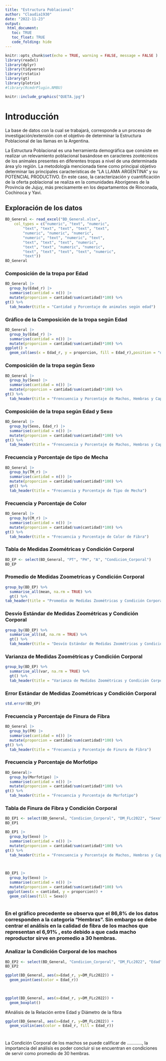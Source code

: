 ```yaml
---
title: "Estructura Poblacional"
author: "Claudia1930"
date: "2022-11-23"
output: 
 html_document:
   toc: TRUE
   toc_float: TRUE
   code_folding: hide
---
```


```r
knitr::opts_chunk$set(echo = TRUE, warning = FALSE, message = FALSE )
library(readxl)
library(dplyr)
library(tidyverse)
library(rstatix)
library(gt)
library(plotrix)
#library(RcmdrPlugin.NMBU)

```

```r
knitr::include_graphics("QUETA.jpg")
```

# Introducción

La base de datos con la cual se trabajará, corresponde a un proceso de investigación/extensión con el objetivo de determinar la Estructura Poblacional de las llamas en la Argentina.

La Estructura Poblacional es una herramienta demográfica que consiste en realizar un relevamiento poblacional basándose en caracteres zootécnicos de los animales presentes en diferentes tropas a nivel de una determinada área y/o región.  La metodología mencionada tiene como principal objetivo determinar las principales características de “LA LLAMA ARGENTINA” y su POTENCIAL PRODUCTIVO.
En este caso, la caracterización y cuantificación de la oferta poblacional se realiza en la comunidades Aborígenes de la Provincia de Jujuy, más precisamente en los departamentos de Rinconada, Cochinoca y Yavi.



## Exploración de los datos

```r
BD_General <- read_excel("BD_General.xlsx", 
    col_types = c("numeric", "text", "numeric", 
        "text", "text", "text", "text", "text", 
        "numeric", "numeric", "numeric", 
        "numeric", "text", "numeric", "text", 
        "text", "text", "text", "numeric", 
        "text", "text", "numeric", "numeric", 
        "text", "text", "text", "text", "numeric", 
        "text"))
BD_General
```
### Composición de la tropa por Edad
```r
BD_General |> 
  group_by(Edad_r) |> 
  summarise(cantidad = n()) |> 
  mutate(proporcion = cantidad/sum(cantidad)*100) %>%
gt() %>%
  tab_header(title = "Cantidad y Porcentaje de animales según edad")
```

### Gráfico de la Composición de la tropa según Edad
```r
BD_General |> 
  group_by(Edad_r) |> 
  summarise(cantidad = n()) |> 
  mutate(proporcion = cantidad/sum(cantidad)*100) %>%
ggplot() +
  geom_col(aes(x = Edad_r, y = proporcion, fill = Edad_r),position = "dodge", alpha = 0.8)
```

### Composición de la tropa según Sexo
```r
BD_General |> 
  group_by(Sexo) |> 
  summarise(cantidad = n()) |> 
  mutate(proporcion = cantidad/sum(cantidad)*100) %>%
gt() %>%
  tab_header(title = "Frencuencia y Porcentaje de Machos, Hembras y Capones")
```

### Composición de la tropa según Edad y Sexo
```r
BD_General |> 
  group_by(Sexo, Edad_r) |> 
  summarise(cantidad = n()) |> 
  mutate(proporcion = cantidad/sum(cantidad)*100) %>%
gt() %>%
  tab_header(title = "Frencuencia y Porcentaje de Machos, Hembras y Capones")
```


### Frecuencia y Porcentaje de tipo de Mecha

```r
BD_General |>
  group_by(TM_r) |> 
  summarise(cantidad = n()) |> 
  mutate(proporcion = cantidad/sum(cantidad)*100) %>%
  gt() %>%
  tab_header(title = "Frecuencia y Porcentaje de Tipo de Mecha")
```


### Frecuencia y Porcentaje de Color
```r
BD_General |>
  group_by(CM_r) |> 
  summarise(cantidad = n()) |> 
  mutate(proporcion = cantidad/sum(cantidad)*100) %>%
gt() %>%
  tab_header(title = "Frecuencia y Porcentaje de Color de Fibra")
```

### Tabla de Medidas Zoométricas y Condición Corporal
```r
BD_EP <- select(BD_General, "PT", "PH", "A", "Condicion_Corporal")
BD_EP
```
### Promedio de Medidas Zoometrícas y Condición Corporal
```r
group_by(BD_EP) %>%
  summarise_all(mean, na.rm = TRUE) %>%
  gt() %>%
tab_header(title = "Promedio de Medidas Zoométricas y Condición Corporal")
```

### Desvío Estándar de Medidas Zoométricas y Condición Corporal
```r
group_by(BD_EP) %>%
  summarise_all(sd, na.rm = TRUE) %>%
  gt() %>%
  tab_header(title = "Desvío Estándar de Medidas Zoométricas y Condición Corporal")
```

### Varianza de Medidas Zoométricas y Condición Corporal
```r
group_by(BD_EP) %>%
  summarise_all(var, na.rm = TRUE) %>%
  gt() %>%
  tab_header(title = "Varianza de Medidas Zoométricas y Condición Corporal")
```

### Error Estándar de Medidas Zoométricas y Condición Corporal
```r
std.error(BD_EP)
```

### Frecuencia y Porcentaje de Finura de Fibra
```r
BD_General |>
  group_by(FM) |> 
  summarise(cantidad = n()) |> 
  mutate(proporcion = cantidad/sum(cantidad)*100) %>%
gt() %>%
  tab_header(title = "Frecuencia y Porcentaje de Finura de Fibra")
```

### Frecuencia y Porcentaje de Morfotipo
```r
BD_General|>
  group_by(Morfotipo) |> 
  summarise(cantidad = n()) |> 
  mutate(proporcion = cantidad/sum(cantidad)*100) %>%
gt() %>%
  tab_header(title = "Frecuencia y Porcentaje de Morfotipo")
```

### Tabla de Finura de Fibra y Condición Corporal
```r
BD_EP1 <- select(BD_General, "Condicion_Corporal", "DM_FLc2022", "Sexo")
BD_EP1
```

```r
BD_EP1 |> 
  group_by(Sexo) |> 
  summarise(cantidad = n()) |> 
  mutate(proporcion = cantidad/sum(cantidad)*100) %>%
gt() %>%
  tab_header(title = "Frencuencia y Porcentaje de Machos, Hembras y Capones")
 
  
```

```r
BD_EP1 |> 
  group_by(Sexo) |> 
  summarise(cantidad = n()) |> 
  mutate(proporcion = cantidad/sum(cantidad)*100) %>%
 ggplot(aes(x = cantidad, y = proporcion)) +
  geom_col(aes(fill = Sexo))
  
```
### En el gráfico precedente se observa que el 86,8% de los datos corresponden a la categoria "Hembras". Sin embargo se debe centrar el análisis en la calidad de fibra de los machos que representan el 6,91% , esto debido a que cada macho reproductor sirve en promedio a 30 hembras.

### Analizar la Condición Corporal de los machos
```r
BD_EP2 <- select(BD_General, "Condicion_Corporal", "DM_FLc2022", "Edad")
BD_EP2
```
```r
ggplot(BD_General, aes(x=Edad_r, y=DM_FLc2022)) +
  geom_point(aes(color = Edad_r))
 
  
```

```r
ggplot(BD_General, aes(x=Edad_r, y=DM_FLc2022)) +
  geom_boxplot()
```

#Análisis de la Relación entre Edad y Diámetro de la fibra
```r
ggplot(BD_General, aes(x=Edad_r, y=DM_FLc2022)) +
  geom_violin(aes(color = Edad_r, fill = Edad_r))
```
#


La Condición Corporal de los machos se puede calificar de ............, la importancia del análisis es poder concluir si se encuentran en condiciones de servir como promedio de 30 hembras.


